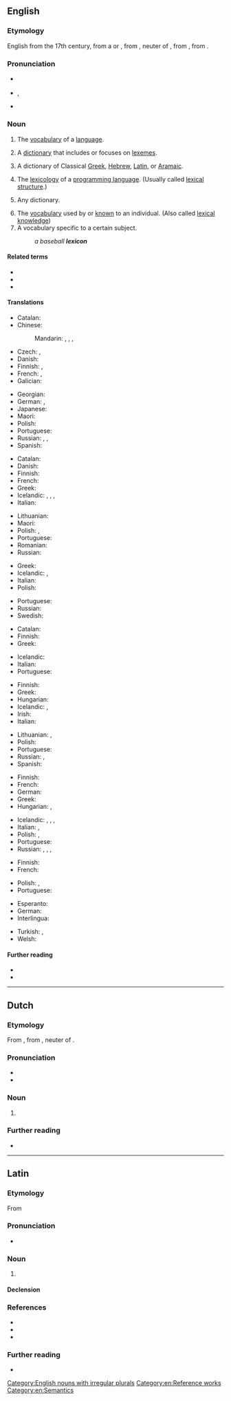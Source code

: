 {{also|léxicon}}
==English==
{{was wotd|2006|December|12}}
{{wikipedia|dab=lexicon (disambiguation)|lexicon}}

===Etymology===
English from the 17th century, from a {{etyl|ML.|en}} or {{etyl|NL.|en}} {{m|la|lexicon}}, from {{etyl|grc|en}} {{m|grc|λεξικόν||a lexicon}}, neuter of {{m|grc|λεξικός||of words}}, from {{m|grc|λέξις||a saying, speech, word}}, from {{m|grc|λέγειν||to speak}}.

===Pronunciation===
* {{a|UK}} {{IPA|/ˈlɛk.sɪ.kən/|lang=en}}
* {{a|US}} {{enPR|lĕ'ksĭkŏn}}, {{IPA|/ˈlɛk.sɪ.kɑn/|lang=en}}
* {{audio|en-us-lexicon.ogg|Audio (US)|lang=en}}

===Noun===
{{wikipedia}}
{{en-noun|lexica|lexicons}}

# The [[vocabulary]] of a [[language]].
#: {{syn|en|word-hoard|word-stock}}
# {{lb|en|linguistics}} A [[dictionary]] that includes or focuses on [[lexeme]]s.
#: {{syn|en|wordbook}}
# A dictionary of Classical [[Greek]], [[Hebrew]], [[Latin]], or [[Aramaic]].
# {{lb|en|programming}} The [[lexicology]] of a [[programming language]]. (Usually called [[lexical structure]].)
# {{lb|en|rare}} Any dictionary.
# The [[vocabulary]] used by or [[know]]n to an individual. (Also called [[lexical knowledge]])
# A vocabulary specific to a certain subject.
#: ''a baseball '''lexicon'''''

====Related terms====
* {{l|en|lexical}}
* {{l|en|lexicography}}
* {{l|en|lexicology}}

====Translations====
{{trans-top|vocabulary of a language}}
* Catalan: {{t+|ca|lèxic|m}}
* Chinese:
*: Mandarin: {{t+|cmn|詞庫|sc=Hani}}, {{t+|cmn|词库|tr=cíkù|sc=Hani}}, {{t+|cmn|詞匯|sc=Hani}}, {{t+|cmn|词汇|tr=cíhuì|sc=Hani}}
* Czech: {{t|cs|lexikum|n}}, {{t+|cs|slovní zásoba|f}}
* Danish: {{t+|da|leksikon|n}}
* Finnish: {{t+|fi|sanasto}}, {{t+|fi|leksikko}}
* French: {{t+|fr|lexique|f}}, {{t+|fr|vocabulaire|m}}
* Galician: {{t+|gl|léxico|m}}
{{trans-mid}}
* Georgian: {{t+|ka|ლექსიკონი}}
* German: {{t+|de|Lexikon|n}}, {{t+|de|Wortschatz|m}}
* Japanese: {{t+|ja|語彙|tr=ごい, goi|sc=Jpan}}
* Maori: {{t|mi|huinga kupu}}
* Polish: {{t+|pl|słownik|m}}
* Portuguese: {{t+|pt|léxico|m}}
* Russian: {{t+|ru|слова́рь|m}}, {{t+|ru|лексико́н|m}}, {{t+|ru|ле́ксика|f}}
* Spanish: {{t+|es|léxico|m}}
{{trans-bottom}}

{{trans-top|dictionary of lexemes}}
* Catalan: {{t+|ca|lèxic|m}}
* Danish: {{t+|da|leksikon|n}}
* Finnish: {{t+|fi|sanakirja}}
* French: {{t+|fr|lexique|m}}
* Greek: {{t+|el|λημματολόγιο|n}}
* Icelandic: {{t+|is|orðabók|f}}, {{t+|is|orðasafn|n}}, {{t|is|lesforði|m}}, {{t|is|lessafn|n}}
* Italian: {{t+|it|lessico|m}}
{{trans-mid}}
* Lithuanian: {{t|lt|leksikonas|m}}
* Maori: {{t+|mi|papakupu}}
* Polish: {{t-check|pl|leksykon|m}}, {{t-check|pl|[[słownik]] [[encyklopedyczny]]|m}}<!-- never seen the latter one used. -->
* Portuguese: {{t+|pt|léxico|m}}
* Romanian: {{t+|ro|lexicon|n}}
* Russian: {{t|ru|[[слова́рь]] [[лексема|лексе́м]]|m}}
{{trans-bottom}}

{{trans-top|dictionary of Classical Greek, Hebrew, Latin, or Aramaic}}
* Greek: {{t+|el|λεξικό|n}}
* Icelandic: {{t+|is|orðabók|f}}, {{t+|is|orðasafn|n}}
* Italian: {{t+|it|lessico|m}}
* Polish: {{t+|pl|słownik|m}}
{{trans-mid}}
* Portuguese: {{t+|pt|léxicon|m}}
* Russian: {{t+|ru|лексико́н|m}}
* Swedish: {{t+|sv|lexikon|n}}
{{trans-bottom}}

{{trans-top|lexicology of a programming language}}
* Catalan: {{t+|ca|lèxic|m}}
* Finnish: {{t+|fi|sanasto}}
* Greek: {{t+|el|λεξιλόγιο|n}}
{{trans-mid}}
* Icelandic: {{t+|is|orðasafn|n}}
* Italian: {{t+|it|lessico|m}}
* Portuguese: {{t+|pt|léxico|m}}
{{trans-bottom}}

{{trans-top|(rare) any dictionary}}
* Finnish: {{t+|fi|sanakirja}}
* Greek: {{t+|el|λεξικό|n}}
* Hungarian: {{t+|hu|szótár}}
* Icelandic: {{t+|is|orðabók|f}}, {{t+|is|orðasafn|n}}
* Irish: {{t+|ga|foclóir|m}}
* Italian: {{t+|it|lessico|m}}
{{trans-mid}}
* Lithuanian: {{t+|lt|žodynas|m}}, {{t|lt|leksikonas|m}}
* Polish: {{t+|pl|słownik|m}}
* Portuguese: {{t+|pt|léxico|m}}
* Russian: {{t+|ru|лексико́н|m}}, {{t+|ru|слова́рь|m}}
* Spanish: {{t+|es|léxico|m}}
{{trans-bottom}}

{{trans-top|vocabulary used by an individual}}
* Finnish: {{t+|fi|sanavarasto}}
* French: {{t+|fr|lexique|m}}
* German: {{t+|de|Wortschatz|m}}
* Greek: {{t+|el|λεξιλόγιο|n}}
* Hungarian: {{t+|hu|szókincs}}, {{t+|hu|szókészlet}}
{{trans-mid}}
* Icelandic: {{t+|is|orðabók|f}}, {{t+|is|orðasafn|n}}, {{t|is|lesforði|m}}, {{t|is|lessafn|n}}
* Italian: {{t+|it|lessico|m}}, {{t+|it|vocabolario|m}}
* Polish: {{t+|pl|leksykon|m}}, {{t+|pl|słownictwo|n}}
* Portuguese: {{t+|pt|vocabulário|m}}
* Russian: {{t+|ru|лексико́н|m}}, {{t|ru|[[запа́с]] [[слово|слов]]|m}}, {{t|ru|[[лекси́ческий]] [[запа́с]]|m}}, {{t+|ru|ле́ксика|f}}
{{trans-bottom}}

{{trans-top|subject-specific vocabulary}}
* Finnish: {{t+|fi|sanasto}}
* French: {{t+|fr|champ lexical|m}}
{{trans-mid}}
* Polish: {{t+|pl|leksyk|m}}, {{t+|pl|słownictwo|m}}
* Portuguese: {{t+|pt|vocabulário|m}}
{{trans-bottom}}

{{checktrans-top}}
* Esperanto: {{t-check|eo|leksikono}}
* German: {{t+check|de|Lexikon|n}}
* Interlingua: {{t-check|ia|lexico}}
{{trans-mid}}
* Turkish: {{t+check|tr|sözlük}}, {{t+check|tr|lügat}}
* Welsh: {{t+check|cy|geiriadur|m}}
{{trans-bottom}}

====Further reading====
* {{R:Webster 1913}}
* {{R:Century 1911}}

[[Category:English nouns with irregular plurals]]
[[Category:en:Reference works]]
[[Category:en:Semantics]]

----

==Dutch==

===Etymology===
From {{der|nl|NL.|lexicon}}, from {{der|nl|grc|λεξικόν||a lexicon}}, neuter of {{m|grc|λεξικός||of words}}.

===Pronunciation===
* {{audio|Nl-lexicon.ogg|Audio|lang=nl}}
* {{hyphenation|lexi|con|lang=nl}}

===Noun===
{{nl-noun|n|-s|pl2=lexica|lexiconnetje}}

# {{rfgloss|lang=nl}} {{l|en|lexicon}}

===Further reading===
* {{projectlink|wikipedia|lang=nl}}

----

==Latin==

===Etymology===
From {{der|la|grc|λεξικόν||dictionary}}

===Pronunciation===
* {{la-IPA}}

===Noun===
{{la-noun|lexicon|lexicī|n|second}}

# {{rfgloss|lang=la}} {{l|en|lexicon}}

====Declension====
{{la-decl-2nd-N-Greek|lexic}}

===References===
* {{R:Gaffiot}}
* {{R:Peck}}
* {{R:NLW}}

===Further reading===
* {{projectlink|wikipedia|lang=la}}